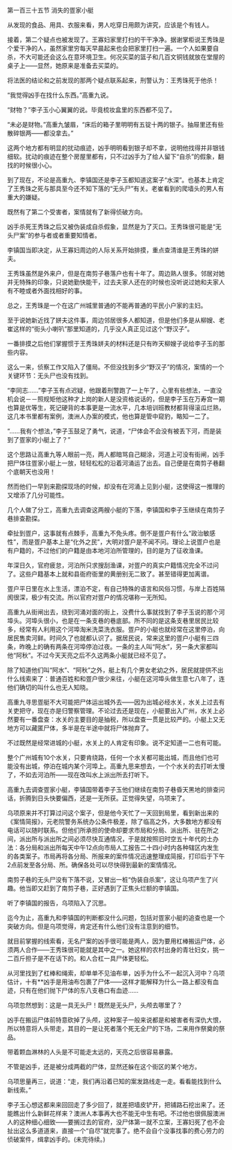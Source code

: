 

第一百三十五节 消失的疍家小艇

从发现的食品、用具、衣服来看，男人吃穿日用颇为讲究，应该是个有钱人。

接着，第二个疑点也被发现了。王寡妇家里打扫的干干净净。据谢掌柜说王秀珠是个爱干净的人，虽然家里穷每天早晨起来也会把家里打扫一遍。一个人如果要自杀，不大可能还会这么在意环境卫生。何况买菜的篮子和几百文铜钱就放在堂屋的桌子上――显然，她原来是准备去买菜的。

将法医的结论和之前发现的那两个疑点联系起来，刑警认为：王秀珠死于他杀！

“我觉得凶手在找什么东西。”高重九说。

“财物？”李子玉小心翼翼的说。毕竟梳妆盒里的东西都不见了。

“未必是财物。”高重九皱眉，“床后的箱子里明明有五锭十两的银子。抽屉里还有些散碎银两――都没拿去。”

这两个地方都有明显的扰动痕迹，凶手明明看到银子却不拿，说明他找得并非银钱细软。扰动的痕迹在整个房屋里都有，只不过凶手为了给人留下“自杀”的假象，翻找的时候很小心。

到了现在，不论是高重九、李镇国还是李子玉都知道这案子“水深”。也基本上肯定了王秀珠之死与那具至今还不知下落的“无头尸”有关。老崔看到的爬墙头的男人有重大的嫌疑。

既然有了第二个受害者，案情就有了新得侦破方向。

凶手杀死王秀珠之后又被伪装成自杀假象，显然是为了灭口。王秀珠很可能是“无头尸案”的参与者或者重要知情者。

李镇国当即决定，从王寡妇周边的人际关系开始排摸，重点查清谁是王秀珠的姘夫。

王秀珠虽然是外来户，但是在南剪子巷落户也有十年了。周边熟人很多。邻居对她并无特殊的印象，只说她勤快能干，过去夫家人还在的时候也没听说过她和夫家人有不睦或者外面找相好的事。

总之，王秀珠是一个在这广州城里普通的不能再普通的平民小户家的主妇。

至于说她新近找了姘夫这件事，周边邻居很多人都知道，但是他们多是从柳嫂、老崔这样的“街头小喇叭”那里知道的，几乎没人真正见过这个“野汉子”。

一番排摸之后他们掌握惯于王秀珠姘夫的材料还是只有昨天柳嫂子说给李子玉的那些内容。

这么一来，侦察工作又陷入了僵局。不但没找到多少“野汉子”的情况，案情的一个关键环节：无头尸也没有找到。

“李同志……”李子玉有点迟疑，他跟着刑警跑了一上午了，心里有些想法，一直没机会说－－照规矩他这种才上岗的新人是没资格说话的，但是李子玉在万寿宫一期也算是优等生，死记硬背的本事更是一流水平，几本培训班教材都背得滚瓜烂熟，这几本书里都有案例，澳洲人办案的模式，他也算是管中窥豹，略知一二了。

“……我有个想法，”李子玉鼓足了勇气，说道，“尸体会不会没有被丢下河，而是装到了疍家的小艇上了？”

这个思路让高重九等人眼前一亮，两人都暗骂自己糊涂，河道上可没有街闸，凶手把尸体往疍家小艇上一放，轻轻松松的沿着河涌运了出去。自己便是在南剪子巷翻个底朝天也没用！

然而他们一早到来勘探现场的时候，却没有在河涌上见到小艇，这使得这一推理的又增添了几分可能性。

几个人做了分工，高重九去调查这两艘小艇的下落，李镇国和李子玉继续在南剪子巷排查勘探。

牵扯到疍户，这事就有点棘手，高重九不免头疼。倒不是疍户有什么“政治敏感性”，而是疍户基本上是“化外之民”，大明对疍户是不闻不问。理论上说疍户也是有户籍的，不过他们的户籍是由本地河泊所管理的，目的是为了征收渔课。

年深日久，官府疲怠，河泊所只求搜刮渔课，对疍户的真实户籍情况完全不过问了。这些户籍基本上就和县衙府衙里的黄册别无二致了。甚至错得更加离谱。

疍户平日里在水上生活，漂泊不定，有自己特殊的语言和风俗习惯，与岸上百姓隔阂很深，极少有交流。所以官府对疍户的情况堪称一无所知。

高重九从街闸出去，绕到河涌对面的街上，没费什么事就找到了李子玉说的那个河埠头。河埠头很小，也是在一条支巷的巷底部。所不同的是这条支巷里居民比较多，经常有人利用这个河埠淘米洗菜洗衣服。疍户的小艇也就经常在这里停泊，向居民售卖河鲜。时间久了也就都认识了。据居民说，常来这里的疍户小艇有三四条，昨晚上的确有两条在河埠停泊过夜。一条的主人叫“阿水”，另一条大家都叫他“阿秋”。不过今天天亮之后不久这两条小艇就已经不见了。

除了知道他们叫“阿水”、“阿秋”之外，艇上有几个男女老幼之外，居民就提供不出什么线索来了：普通百姓和和疍户很少来往，小艇在这河埠头做生意七八年了，连他们确切的叫什么也无人知晓。

高重九寻思疍艇不大可能把尸体运出城外去――因为出城必经水关，水关上过去有关吏把守，现在亦是归警察管理。不论过去还是现在，小艇要出入广州，水关上必然要有一番盘查：水关的主要目的是抽税，所以盘查一贯是比较严的。小艇上又无地方可以藏匿尸体，多半是在半途中就将尸体抛弃了。

不过既然是经常进城的小艇，水关上的人肯定有印象。说不定知道一二也有可能。

整个广州城有10个水关，只要肯绕路，任何一个水关都可能出城，而且他们也可能没有出城，停泊在城内某个河埠上。高重九思来想去，一个个水关的去打听太慢了，不如去河泊所――现在改叫水上派出所去打听下。

高重九去调查疍家小艇，李镇国带着李子玉他们继续在南剪子巷昏天黑地的排查问话，折腾到日头快要偏西，还是一无所获。正觉得失望，乌项来了。

乌项原来并不打算过问这个案子，但是他今天忙了一天回到局里，看到新出来的《案情简报》，元老院警务系统办公条件极差，除了临高之外，大多数地方都没有电话可以随时联系。但他们所承担的使命却要求市局和分局、派出所、驻在所之间，派出所与派出所之间必须尽快互通情况，于是就按照旧时空五十年代的土办法：各分局和派出所每天中午12点向市局人工报告二十四小时内各种辖区内发生的各类案子。市局再将各分局、所报来的案件情况迅速整理成简报，打印后于下午2点前发至各分局、所。确保各处可以尽快得到最新的案情情况。

南剪子巷的无头尸没有下落不说，又冒出一桩“伪装自杀案”，这让乌项产生了兴趣。他当即又赶到了南剪子巷，正好遇到了正焦头烂额的李镇国。

听了李镇国的报告，乌项陷入了沉思。

迄今为止，高重九和李镇国的判断都没什么问题，包括对疍家小艇的追查也是一个突破方向。但是乌项觉得，肯定还有什么他们没有注意到的细节。

就目前掌握的线索看，无名尸案的凶手很可能是两人，因为要用杠棒搬运尸体，必须两人合作――王秀珠很可能就是其中之一。她这样的农村出身的青壮妇女，挑一二百斤担子是不在话下的。和人合杠一具尸体更轻松。

从河里找到了杠棒和绳索，却单单不见油布单，凶手为什么不一起沉入河中？乌项估计，十有**凶手是用油布包裹了尸体――这样才能解释为什么一路上都没有血迹，只有在他们抛下尸体的东八支巷口有血迹……

乌项忽然想到：这是一具无头尸！既然是无头尸，头颅去哪里了？

凶手在搬运尸体前特意砍掉了头颅，这种案子一般来说都是和被害者有深仇大恨，所以特意将人头带走，其目的一是让死者落个死无全尸的下场，二来用作祭奠的祭品。

带着颗血淋林的人头是不可能走太远的，天亮之后很容易暴露。

不管是凶手，还是被分成两截的尸体，显然还躲在这个街区的某个地方。

乌项思量再三，说道：“走，我们再沿着已知的案发路线走一走。看看能找到什么新线索。”

李子玉心想这都来来回回走了多少回了，就差把墙皮铲开，把铺路石挖出来了。还能瞧出什么新鲜花样来？澳洲人本事再大也不能无中生有吧。不过他也很佩服澳洲人的这种细心细致――要搁过去的官府，没尸体第一就不立案，王寡妇死了也不会扯出这么多道道来，直接一个“自尽”就完事了。绝不会自个没事找事的费心劳力的侦破案件，缉拿凶手的。(未完待续。)

